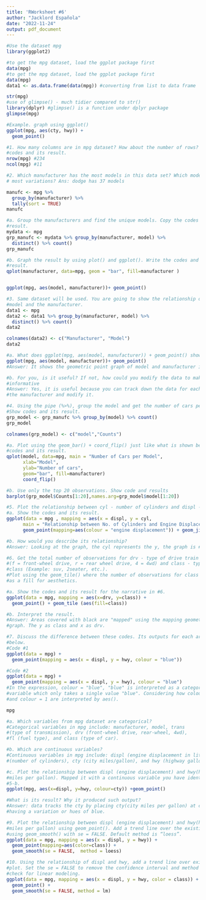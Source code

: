 ```yaml
---
title: 'RWorksheet #6'
author: "Jacklord Española"
date: "2022-11-24"
output: pdf_document
---
```


```r

#Use the dataset mpg
library(ggplot2)

#to get the mpg dataset, load the ggplot package first
data(mpg)
#to get the mpg dataset, load the ggplot package first
data(mpg)
data1 <- as.data.frame(data(mpg)) #converting from list to data frame

str(mpg)
#use of glimpse() - much tidier compared to str()
library(dplyr) #glimpse() is a function under dplyr package
glimpse(mpg)

#Example. graph using ggplot()
ggplot(mpg, aes(cty, hwy)) +
  geom_point()
```

```r
#1. How many columns are in mpg dataset? How about the number of rows? Show the
#codes and its result.
nrow(mpg) #234
ncol(mpg) #11
```

```r
#2. Which manufacturer has the most models in this data set? Which model has the
# most variations? Ans: dodge has 37 models

manufc <- mpg %>% 
  group_by(manufacturer) %>% 
  tally(sort = TRUE)
manufc

#a. Group the manufacturers and find the unique models. Copy the codes and
#result.
mydata <- mpg
grp_manufc <- mydata %>% group_by(manufacturer, model) %>%
  distinct() %>% count()
grp_manufc

#b. Graph the result by using plot() and ggplot(). Write the codes and its
#result.
qplot(manufacturer, data=mpg, geom = "bar", fill=manufacturer )


ggplot(mpg, aes(model, manufacturer))+ geom_point()
```

```r
#3. Same dataset will be used. You are going to show the relationship of the 
#model and the manufacturer.
data1 <- mpg
data2 <- data1 %>% group_by(manufacturer, model) %>%
  distinct() %>% count()
data2

colnames(data2) <- c("Manufacturer", "Model")
data2

#a. What does ggplot(mpg, aes(model, manufacturer)) + geom_point() show?
ggplot(mpg, aes(model, manufacturer))+ geom_point()
#Answer: It shows the geometric point graph of model and manufacturer in mpg.

#b. For you, is it useful? If not, how could you modify the data to make it more
#informative
#Answer: Yes, it is useful because you can track down the data for each model of
#the manufacturer and modify it.
```

```r
#4. Using the pipe (%>%), group the model and get the number of cars per model.
#Show codes and its result.
grp_model <- grp_manufc %>% group_by(model) %>% count()
grp_model

colnames(grp_model) <- c("model","Counts")

#a. Plot using the geom_bar() + coord_flip() just like what is shown below. Show
#codes and its result.
qplot(model, data=mpg, main = "Number of Cars per Model",
      xlab="Model",
      ylab="Number of cars",
      geom="bar", fill=manufacturer)
      coord_flip()

#b. Use only the top 20 observations. Show code and results
barplot(grp_model$Counts[1:20],names.arg=grp_model$model[1:20])
```

```r
#5. Plot the relationship between cyl - number of cylinders and displ - #engine displacement using geom_point with aesthetic colour = engine #displacement. Title should be “Relationship between No. of Cylinders #and Engine Displacement”
#a. Show the codes and its result.
ggplot(data = mpg , mapping = aes(x = displ, y = cyl, 
      main = "Relationship between No. of Cylinders and Engine Displacement")) + 
      geom_point(mapping=aes(colour = "engine displacement")) + geom_jitter()

#b. How would you describe its relationship?
#Answer: Looking at the graph, the cyl represents the y, the graph is #gittered and the pink dots represent the engine displacements that #were located in straight horizontal position.
```

```r
#6. Get the total number of observations for drv - type of drive train
#(f = front-wheel drive, r = rear wheel drive, 4 = 4wd) and class - type of
#class (Example: suv, 2seater, etc.).
#Plot using the geom_tile() where the number of observations for class be used 
#as a fill for aesthetics.

#a. Show the codes and its result for the narrative in #6.
ggplot(data = mpg, mapping = aes(x=drv, y=class)) +
  geom_point() + geom_tile (aes(fill=class))

#b. Interpret the result.
#Answer: Areas covered with black are "mapped" using the mapping geometric point
#graph. The y as class and x as drv.
```

```r
#7. Discuss the difference between these codes. Its outputs for each are shown
#below.
#Code #1
ggplot(data = mpg) +
  geom_point(mapping = aes(x = displ, y = hwy, colour = "blue"))

#Code #2
ggplot(data = mpg) +
  geom_point(mapping = aes(x = displ, y = hwy), colour = "blue")
#In the expression, colour = "blue", "blue" is interpreted as a categorical
#variable which only takes a single value "blue". Considering how colour = 1:234
#and colour = 1 are interpreted by aes().
```

```r
mpg

#a. Which variables from mpg dataset are categorical?
#Categorical variables in mpg include: manufacturer, model, trans
#(type of transmission), drv (front-wheel drive, rear-wheel, 4wd),
#fl (fuel type), and class (type of car).

#b. Which are continuous variables?
#Continuous variables in mpg include: displ (engine displacement in litres),cyl 
#(number of cylinders), cty (city miles/gallon), and hwy (highway gallons/mile).

#c. Plot the relationship between displ (engine displacement) and hwy(highway 
#miles per gallon). Mapped it with a continuous variable you have identified in 
#5-b.
ggplot(mpg, aes(x=displ, y=hwy, colour=cty)) +geom_point()

#What is its result? Why it produced such output?
#Answer: data tracks the cty by placing cty(city miles per gallon) at color 
#having a variation or hues of blue.
```

```r
#9. Plot the relationship between displ (engine displacement) and hwy(highway
#miles per gallon) using geom_point(). Add a trend line over the existing plot
#using geom_smooth() with se = FALSE. Default method is “loess”.
ggplot(data = mpg, mapping = aes(x = displ, y = hwy)) +
  geom_point(mapping=aes(color=class)) +
  geom_smooth(se = FALSE,  method = loess)
```

```r
#10. Using the relationship of displ and hwy, add a trend line over existing
#plot. Set the se = FALSE to remove the confidence interval and method = lm to
#check for linear modeling.
ggplot(data = mpg, mapping = aes(x = displ, y = hwy, color = class)) +
  geom_point() +
  geom_smooth(se = FALSE, method = lm)
```









